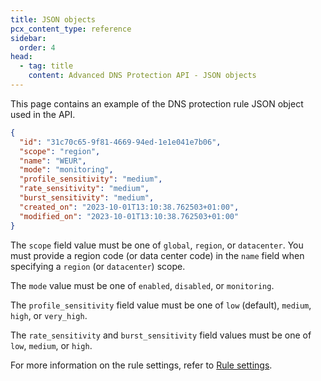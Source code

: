 ```yaml
---
title: JSON objects
pcx_content_type: reference
sidebar:
  order: 4
head:
  - tag: title
    content: Advanced DNS Protection API - JSON objects
---
```


This page contains an example of the DNS protection rule JSON object used in the API.

```json
{
  "id": "31c70c65-9f81-4669-94ed-1e1e041e7b06",
  "scope": "region",
  "name": "WEUR",
  "mode": "monitoring",
  "profile_sensitivity": "medium",
  "rate_sensitivity": "medium",
  "burst_sensitivity": "medium",
  "created_on": "2023-10-01T13:10:38.762503+01:00",
  "modified_on": "2023-10-01T13:10:38.762503+01:00"
}
```

The `scope` field value must be one of `global`, `region`, or `datacenter`. You must provide a region code (or data center code) in the `name` field when specifying a `region` (or `datacenter`) scope.

The `mode` value must be one of `enabled`, `disabled`, or `monitoring`.

The `profile_sensitivity` field value must be one of `low` (default), `medium`, `high`, or `very_high`.

The `rate_sensitivity` and `burst_sensitivity` field values must be one of `low`, `medium`, or `high`.

For more information on the rule settings, refer to [Rule settings](/ddos-protection/advanced-ddos-systems/rule-settings/).